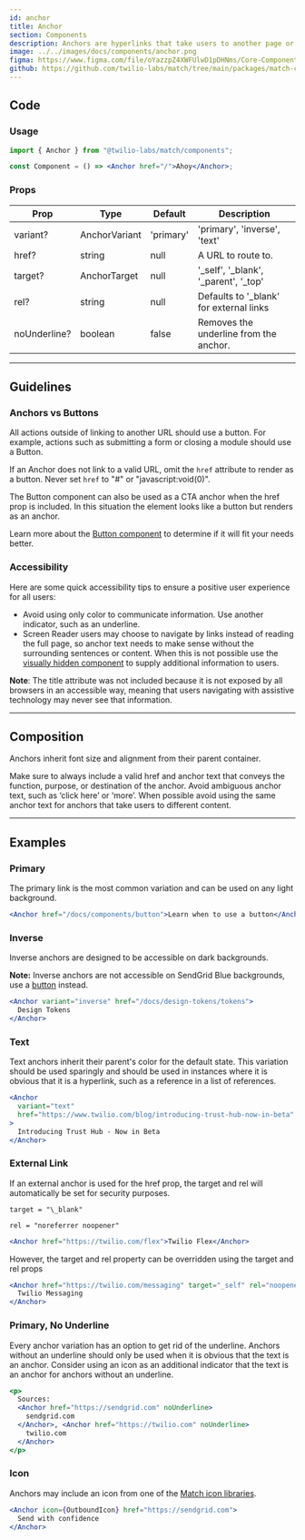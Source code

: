 ```yaml
---
id: anchor
title: Anchor
section: Components
description: Anchors are hyperlinks that take users to another page or a section on a page. They are found throughout the interface, both on their own line and inline with text.
image: ../../images/docs/components/anchor.png
figma: https://www.figma.com/file/oYazzpZ4XWFUlwD1pDHNms/Core-Components?node-id=0%3A1
github: https://github.com/twilio-labs/match/tree/main/packages/match-components/src/anchor
---
```


## Code

### Usage

```jsx
import { Anchor } from "@twilio-labs/match/components";

const Component = () => <Anchor href="/">Ahoy</Anchor>;
```

### Props

| Prop         | Type          | Default   | Description                              |
| ------------ | ------------- | --------- | ---------------------------------------- |
| variant?     | AnchorVariant | 'primary' | 'primary', 'inverse', 'text'             |
| href?        | string        | null      | A URL to route to.                       |
| target?      | AnchorTarget  | null      | '\_self', '\_blank', '\_parent', '\_top' |
| rel?         | string        | null      | Defaults to '\_blank' for external links |
| noUnderline? | boolean       | false     | Removes the underline from the anchor.   |

---

## Guidelines

### Anchors vs Buttons

All actions outside of linking to another URL should use a button. For example, actions such as submitting a form or closing a module should
use a Button.

If an Anchor does not link to a valid URL, omit the `href` attribute to render as a button. Never set `href` to "#" or "javascript:void(0)".

The Button component can also be used as a CTA anchor when the href prop is included. In this situation the element looks like a button but
renders as an anchor.

Learn more about the [Button component](/docs/components/button) to determine if it will fit your needs better.

### Accessibility

Here are some quick accessibility tips to ensure a positive user experience for all users:

- Avoid using only color to communicate information. Use another indicator, such as an underline.
- Screen Reader users may choose to navigate by links instead of reading the full page, so anchor text needs to make sense without the surrounding
  sentences or content. When this is not possible use the [visually hidden component](/docs/components/visually-hidden) to supply additional information to users.

**Note**: The title attribute was not included because it is not exposed by all browsers in an accessible way, meaning that users navigating
with assistive technology may never see that information.

---

## Composition

Anchors inherit font size and alignment from their parent container.

Make sure to always include a valid href and anchor text that conveys the function, purpose, or destination of the anchor. Avoid ambiguous anchor
text, such as ‘click here’ or ‘more’. When possible avoid using the same anchor text for anchors that take users to different content.

---

## Examples

### Primary

The primary link is the most common variation and can be used on any light background.

```jsx live
<Anchor href="/docs/components/button">Learn when to use a button</Anchor>
```

### Inverse

Inverse anchors are designed to be accessible on dark backgrounds.

**Note:** Inverse anchors are not accessible on SendGrid Blue backgrounds, use a [button](/docs/components/button) instead.

```jsx live bg=darkest
<Anchor variant="inverse" href="/docs/design-tokens/tokens">
  Design Tokens
</Anchor>
```

### Text

Text anchors inherit their parent's color for the default state. This variation should be used sparingly and should be used in instances
where it is obvious that it is a hyperlink, such as a reference in a list of references.

```jsx live
<Anchor
  variant="text"
  href="https://www.twilio.com/blog/introducing-trust-hub-now-in-beta"
>
  Introducing Trust Hub - Now in Beta
</Anchor>
```

### External Link

If an external anchor is used for the href prop, the target and rel will automatically be set for security purposes.

`target = "\_blank"`

`rel = "noreferrer noopener"`

```jsx live
<Anchor href="https://twilio.com/flex">Twilio Flex</Anchor>
```

However, the target and rel property can be overridden using the target and rel props

```jsx live
<Anchor href="https://twilio.com/messaging" target="_self" rel="noopener">
  Twilio Messaging
</Anchor>
```

### Primary, No Underline

Every anchor variation has an option to get rid of the underline. Anchors without an underline should only be used when it is obvious
that the text is an anchor. Consider using an icon as an additional indicator that the text is an anchor for anchors without an underline.

```jsx live
<p>
  Sources:
  <Anchor href="https://sendgrid.com" noUnderline>
    sendgrid.com
  </Anchor>, <Anchor href="https://twilio.com" noUnderline>
    twilio.com
  </Anchor>
</p>
```

### Icon

Anchors may include an icon from one of the [Match icon libraries](/docs/components/icon).

```jsx live
<Anchor icon={OutboundIcon} href="https://sendgrid.com">
  Send with confidence
</Anchor>
```
